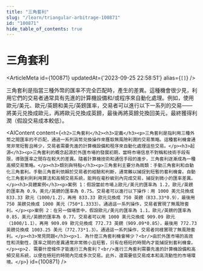 ```yaml
---
title: "三角套利"
slug: "/learn/triangular-arbitrage-100871"
id: "100871"
hide_table_of_contents: true
---
```



# 三角套利

<ArticleMeta id={100871} updatedAt={'2023-09-25 22:58:51'} alias={`[]`} />
<div className='border-solid border-b border-t-0 my-4 border-[var(--ifm-color-gray-300)]' />

三角套利是指當三種外幣的匯率不完全匹配時，產生的差異。這種機會很少見，利用它們的交易者通常具有先進的計算機設備和/或程序來自動化處理。例如，使用歐元/美元、歐元/英鎊和美元/英鎊匯率，交易者可以進行以下一系列的交易——將美元兑換成歐元，再將歐元兑換成英鎊，最後再將英鎊兑換回美元，最終獲得利潤（假設交易成本較低）。

<AIContent content={`<h2>三角套利</h2><h3>定義</h3><p>三角套利是指利用三種外幣之間匯率的不匹配，通過一系列貨幣兑換操作來獲取無風險利潤的交易策略。這種套利機會通常非常短暫且稀少，交易者需要先進的計算機設備和程序來自動化處理這些交易。</p><h3>起源</h3><p>三角套利的概念起源於外匯市場的發展初期，當時市場信息不對稱和技術手段有限，導致匯率之間存在較大的差異。隨着計算機技術和通信手段的進步，三角套利逐漸成為一種高頻交易策略。</p><h3>類別與特點</h3><p>三角套利主要分為兩類：手動三角套利和自動化三角套利。手動三角套利依賴於交易者的經驗和判斷，通常難以捕捉到短暫的套利機會。自動化三角套利則利用算法和高頻交易系統，能夠在毫秒級別內完成交易，捕捉到微小的匯率差異。</p><h3>具體案例</h3><p>案例 1：假設當前市場上歐元/美元的匯率為 1.2，歐元/英鎊的匯率為 0.9，美元/英鎊的匯率為 0.75。交易者可以進行以下操作：用 1000 美元兑換成 833.33 歐元（1000/1.2），再用 833.33 歐元兑換成 750 英鎊（833.33*0.9），最後用 750 英鎊兑換成 1000 美元（750*1.3333）。通過這一系列操作，交易者實現了無風險套利。</p><p>案例 2：在另一個場景中，假設歐元/美元的匯率為 1.1，歐元/英鎊的匯率為 0.85，美元/英鎊的匯率為 0.77。交易者可以用 1000 美元兑換成 909.09 歐元（1000/1.1），再用 909.09 歐元兑換成 772.73 英鎊（909.09*0.85），最後用 772.73 英鎊兑換成 1003.25 美元（772.73*1.3）。通過這一系列操作，交易者同樣實現了無風險套利。</p><h3>常見問題</h3><p>1. 為什麼三角套利機會稀少？<br/>由於外匯市場的高效性和流動性，匯率之間的差異通常非常微小且短暫，只有在極短的時間內才能捕捉到套利機會。</p><p>2. 需要什麼條件才能進行三角套利？<br/>進行三角套利需要先進的計算機設備和高頻交易系統，以便在極短的時間內完成多次交易。此外，還需要低交易成本和高流動性的市場環境。</p>`} id={100871} />

